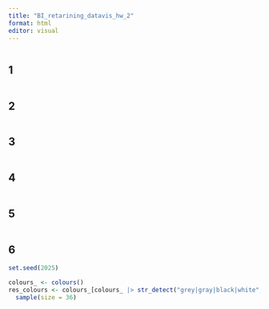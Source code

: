 ```yaml
---
title: "BI_retarining_datavis_hw_2"
format: html
editor: visual
---
```


```r

```

## 1

```r

```

## 2

```r

```

## 3

```r

```

## 4

```r

```

## 5

```r

```

## 6

```r
set.seed(2025)

colours_ <- colours()
res_colours <- colours_[colours_ |> str_detect("grey|gray|black|white", negate = TRUE)]|>  
  sample(size = 36)


```
